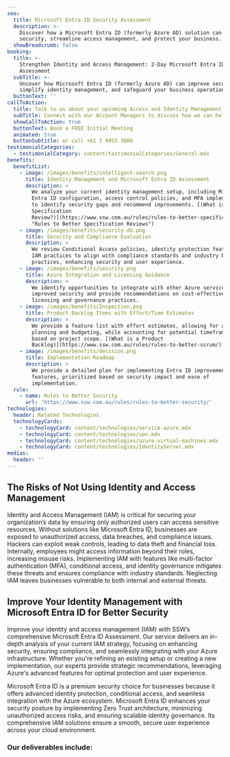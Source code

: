 ```yaml
---
seo:
  title: Microsoft Entra ID Security Assessment
  description: >-
    Discover how a Microsoft Entra ID (formerly Azure AD) solution can enhance
    security, streamline access management, and protect your business.
  showBreadcrumb: false
booking:
  title: >-
    Strengthen Identity and Access Management: 2-Day Microsoft Entra ID Security
    Assessment
  subTitle: >-
    Uncover how Microsoft Entra ID (formerly Azure AD) can improve security,
    simplify identity management, and safeguard your business operations
  buttonText: ''
callToAction:
  title: Talk to us about your upcoming Access and Identity Management project
  subTitle: Connect with our Account Managers to discuss how we can help.
  showCallToAction: true
  buttonText: Book a FREE Initial Meeting
  animated: true
  buttonSubtitle: or call +61 2 9953 3000
testimonialCategories:
  - testimonialCategory: content/testimonialCategories/General.mdx
benefits:
  benefitList:
    - image: /images/benefits/intelligent-search.png
      title: Identity Management and Microsoft Entra ID Assessment
      description: >
        We analyze your current identity management setup, including Microsoft
        Entra ID configuration, access control policies, and MFA implementation
        to identify security gaps and recommend improvements. [(What is a
        Specification
        Review?)](https://www.ssw.com.au/rules/rules-to-better-specification-reviews/
        "Rules to Better Specification Reviews")
    - image: /images/benefits/security-db.png
      title: Security and Compliance Evaluation
      description: >
        We review Conditional Access policies, identity protection features, and
        IAM practices to align with compliance standards and industry best
        practices, enhancing security and user experience.
    - image: /images/benefits/security.png
      title: Azure Integration and Licensing Guidance
      description: >
        We identify opportunities to integrate with other Azure services for
        improved security and provide recommendations on cost-effective
        licensing and governance practices.
    - image: /images/benefits/Inspection.png
      title: Product Backlog Items with Effort/Time Estimates
      description: >
        We provide a feature list with effort estimates, allowing for accurate
        planning and budgeting, while accounting for potential timeframe changes
        based on project scope. [(What is a Product
        Backlog)](https://www.ssw.com.au/rules/rules-to-better-scrum/)
    - image: /images/benefits/decision.png
      title: Implementation Roadmap
      description: >
        We provide a detailed plan for implementing Entra ID improvements or new
        features, prioritized based on security impact and ease of
        implementation.
  rule:
    - name: Rules to Better Security
      url: 'https://www.ssw.com.au/rules/rules-to-better-security/'
technologies:
  header: Related Technologies
  technologyCards:
    - technologyCard: content/technologies/service-azure.mdx
    - technologyCard: content/technologies/vpn.mdx
    - technologyCard: content/technologies/azure-virtual-machines.mdx
    - technologyCard: content/technologies/IdentityServer.mdx
medias:
  header: ''
---
```


## The Risks of Not Using Identity and Access Management

Identity and Access Management (IAM) is critical for securing your organization’s data by ensuring only authorized users can access sensitive resources. Without solutions like Microsoft Entra ID, businesses are exposed to unauthorized access, data breaches, and compliance issues. Hackers can exploit weak controls, leading to data theft and financial loss. Internally, employees might access information beyond their roles, increasing misuse risks. Implementing IAM with features like multi-factor authentication (MFA), conditional access, and identity governance mitigates these threats and ensures compliance with industry standards. Neglecting IAM leaves businesses vulnerable to both internal and external threats.

## Improve Your Identity Management with Microsoft Entra ID for Better Security

Improve your identity and access management (IAM) with SSW’s comprehensive Microsoft Entra ID Assessment. Our service delivers an in-depth analysis of your current IAM strategy, focusing on enhancing security, ensuring compliance, and seamlessly integrating with your Azure infrastructure. Whether you're refining an existing setup or creating a new implementation, our experts provide strategic recommendations, leveraging Azure's advanced features for optimal protection and user experience.

Microsoft Entra ID is a premium security choice for businesses because it offers advanced identity protection, conditional access, and seamless integration with the Azure ecosystem. Microsoft Entra ID enhances your security posture by implementing Zero Trust architecture, minimizing unauthorized access risks, and ensuring scalable identity governance. Its comprehensive IAM solutions ensure a smooth, secure user experience across your cloud environment.

<VideoEmbed url="https://www.youtube.com/watch?v=-p1XoBWolLQ&t=11s" caption="The Benefits of Microsoft Azure | William Liebenberg" duration="2 mins" removeMargin={false} />

### Our deliverables include:

